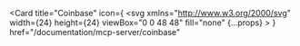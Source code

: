 <Card
  title="Coinbase"
  icon={
    <svg
      xmlns="http://www.w3.org/2000/svg"
      width={24}
      height={24}
      viewBox="0 0 48 48"
      fill="none"
      {...props}
    >
      <title>{"Coinbase icon"}</title>
      <path 
        fillRule="evenodd"
        clipRule="evenodd"
        d="M24,36c-6.63,0-12-5.37-12-12s5.37-12,12-12c5.94,0,10.87,4.33,11.82,10h12.09C46.89,9.68,36.58,0,24,0 C10.75,0,0,10.75,0,24s10.75,24,24,24c12.58,0,22.89-9.68,23.91-22H35.82C34.87,31.67,29.94,36,24,36z"
        fill="#FFFFFF"
      />
      <path
        fillRule="evenodd"
        clipRule="evenodd"
        d="M24,36c-6.63,0-12-5.37-12-12s5.37-12,12-12c5.94,0,10.87,4.33,11.82,10h12.09C46.89,9.68,36.58,0,24,0 C10.75,0,0,10.75,0,24s10.75,24,24,24c12.58,0,22.89-9.68,23.91-22H35.82C34.87,31.67,29.94,36,24,36z"
        fill="#0052FF"
      />
    </svg>
  }
  href="/documentation/mcp-server/coinbase"
></Card>
